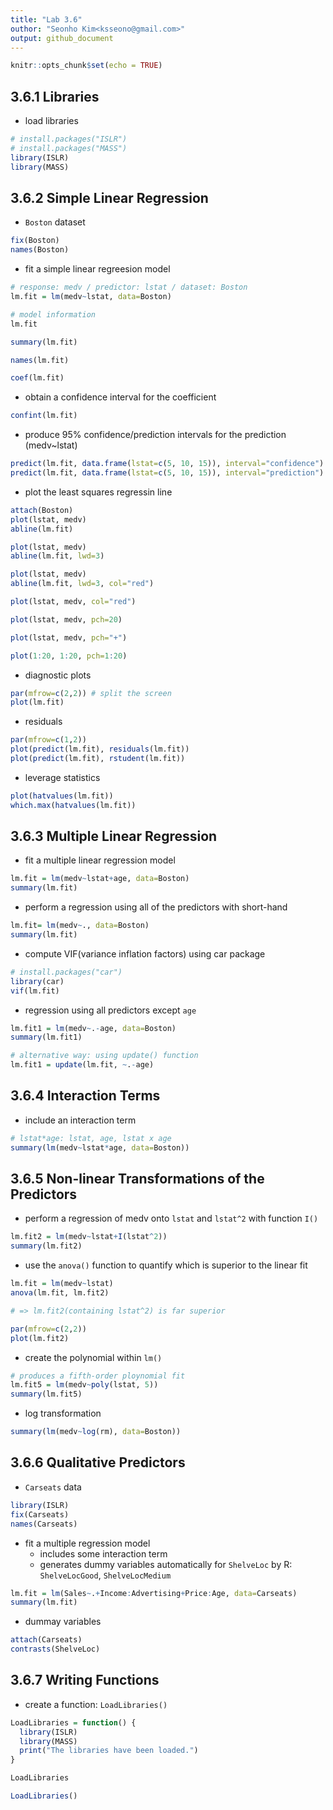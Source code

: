 ```yaml
---
title: "Lab 3.6"
outhor: "Seonho Kim<ksseono@gmail.com>"
output: github_document
---
```


```r
knitr::opts_chunk$set(echo = TRUE)
```


## 3.6.1 Libraries

* load libraries

```r
# install.packages("ISLR")
# install.packages("MASS")
library(ISLR)
library(MASS)
```

## 3.6.2 Simple Linear Regression

* `Boston` dataset

```r
fix(Boston)
names(Boston)
```

* fit a simple linear regreesion model

```r
# response: medv / predictor: lstat / dataset: Boston
lm.fit = lm(medv~lstat, data=Boston)

# model information
lm.fit
```

```r
summary(lm.fit)
```

```r
names(lm.fit)
```

```r
coef(lm.fit)
```

* obtain a confidence interval for the coefficient

```r
confint(lm.fit) 
```

* produce 95% confidence/prediction intervals for the prediction (medv~lstat)

```r
predict(lm.fit, data.frame(lstat=c(5, 10, 15)), interval="confidence")
predict(lm.fit, data.frame(lstat=c(5, 10, 15)), interval="prediction")
```

* plot the least squares regressin line

```r
attach(Boston)
plot(lstat, medv)
abline(lm.fit)
```

```r
plot(lstat, medv)
abline(lm.fit, lwd=3)
```

```r
plot(lstat, medv)
abline(lm.fit, lwd=3, col="red")
```

```r
plot(lstat, medv, col="red")
```

```r
plot(lstat, medv, pch=20)
```

```r
plot(lstat, medv, pch="+")
```

```r
plot(1:20, 1:20, pch=1:20)
```

* diagnostic plots

```r
par(mfrow=c(2,2)) # split the screen
plot(lm.fit)
```

* residuals

```r
par(mfrow=c(1,2))
plot(predict(lm.fit), residuals(lm.fit))
plot(predict(lm.fit), rstudent(lm.fit))
```

* leverage statistics

```r
plot(hatvalues(lm.fit))
which.max(hatvalues(lm.fit))
```


## 3.6.3 Multiple Linear Regression

* fit a multiple linear regression model 

```r
lm.fit = lm(medv~lstat+age, data=Boston)
summary(lm.fit)
```

* perform a regression using all of the predictors with short-hand

```r
lm.fit= lm(medv~., data=Boston)
summary(lm.fit)
```

* compute VIF(variance inflation factors) using car package

```r
# install.packages("car")
library(car)
vif(lm.fit)
```

* regression using all predictors except `age`

```r
lm.fit1 = lm(medv~.-age, data=Boston)
summary(lm.fit1)

# alternative way: using update() function
lm.fit1 = update(lm.fit, ~.-age)
```


## 3.6.4 Interaction Terms

* include an interaction term

```r
# lstat*age: lstat, age, lstat x age
summary(lm(medv~lstat*age, data=Boston))
```


## 3.6.5 Non-linear Transformations of the Predictors

* perform a regression of medv onto `lstat` and `lstat^2` with function `I()`

```r
lm.fit2 = lm(medv~lstat+I(lstat^2))
summary(lm.fit2)
```

* use the `anova()` function to quantify which is superior to the linear fit

```r
lm.fit = lm(medv~lstat)
anova(lm.fit, lm.fit2)

# => lm.fit2(containing lstat^2) is far superior
```

```r
par(mfrow=c(2,2))
plot(lm.fit2)
```

* create the polynomial within `lm()`

```r
# produces a fifth-order ploynomial fit
lm.fit5 = lm(medv~poly(lstat, 5))
summary(lm.fit5)
```

* log transformation

```r
summary(lm(medv~log(rm), data=Boston))
```


## 3.6.6 Qualitative Predictors

* `Carseats` data

```r
library(ISLR)
fix(Carseats)
names(Carseats)
```


* fit a multiple regression model
  * includes some interaction term
  * generates dummy variables automatically for `ShelveLoc` by R: `ShelveLocGood`, `ShelveLocMedium`
  
```r
lm.fit = lm(Sales~.+Income:Advertising+Price:Age, data=Carseats)
summary(lm.fit)
```

* dummay variables

```r
attach(Carseats)
contrasts(ShelveLoc)
```


## 3.6.7 Writing Functions

* create a function: `LoadLibraries()`
```r
LoadLibraries = function() {
  library(ISLR)
  library(MASS)
  print("The libraries have been loaded.")
}
```

```r
LoadLibraries
```

```r
LoadLibraries()
```



